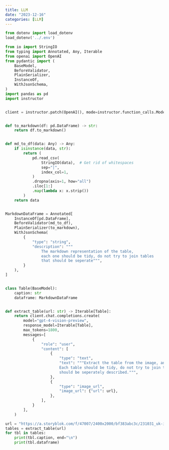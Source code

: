 ```yaml
---
title: LLM
date: "2023-12-16"
categories: [LLM]
---
```


```python
from dotenv import load_dotenv
load_dotenv('../.env')
```


```python
from io import StringIO
from typing import Annotated, Any, Iterable
from openai import OpenAI
from pydantic import (
    BaseModel,
    BeforeValidator,
    PlainSerializer,
    InstanceOf,
    WithJsonSchema,
)
import pandas as pd
import instructor


client = instructor.patch(OpenAI(), mode=instructor.function_calls.Mode.MD_JSON)


def to_markdown(df: pd.DataFrame) -> str:
    return df.to_markdown()


def md_to_df(data: Any) -> Any:
    if isinstance(data, str):
        return (
            pd.read_csv(
                StringIO(data),  # Get rid of whitespaces
                sep="|",
                index_col=1,
            )
            .dropna(axis=1, how="all")
            .iloc[1:]
            .map(lambda x: x.strip())
        )
    return data


MarkdownDataFrame = Annotated[
    InstanceOf[pd.DataFrame],
    BeforeValidator(md_to_df),
    PlainSerializer(to_markdown),
    WithJsonSchema(
        {
            "type": "string",
            "description": """
                The markdown representation of the table, 
                each one should be tidy, do not try to join tables
                that should be seperate""",
        }
    ),
]


class Table(BaseModel):
    caption: str
    dataframe: MarkdownDataFrame


def extract_table(url: str) -> Iterable[Table]:
    return client.chat.completions.create(
        model="gpt-4-vision-preview",
        response_model=Iterable[Table],
        max_tokens=1800,
        messages=[
            {
                "role": "user",
                "content": [
                    {
                        "type": "text",
                        "text": """Extract the table from the image, and describe it. 
                        Each table should be tidy, do not try to join tables that 
                        should be seperately described.""",
                    },
                    {
                        "type": "image_url",
                        "image_url": {"url": url},
                    },
                ],
            }
        ],
    )
```



```python
url = "https://a.storyblok.com/f/47007/2400x2000/bf383abc3c/231031_uk-ireland-in-three-charts_table_v01_b.png"
tables = extract_table(url)
for tbl in tables:
    print(tbl.caption, end="\n")
    print(tbl.dataframe)
```
